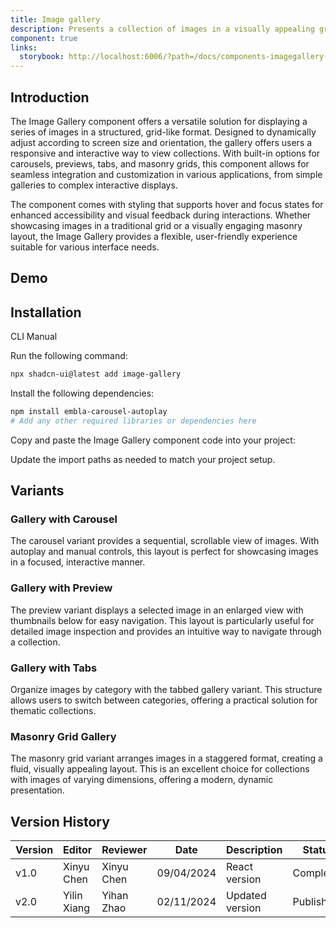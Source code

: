 ```yaml
---
title: Image gallery
description: Presents a collection of images in a visually appealing grid layout.
component: true
links:
  storybook: http://localhost:6006/?path=/docs/components-imagegallery--docs
---
```


## Introduction

The Image Gallery component offers a versatile solution for displaying a series of images in a structured, grid-like format. Designed to dynamically adjust according to screen size and orientation, the gallery offers users a responsive and interactive way to view collections. With built-in options for carousels, previews, tabs, and masonry grids, this component allows for seamless integration and customization in various applications, from simple galleries to complex interactive displays.

The component comes with styling that supports hover and focus states for enhanced accessibility and visual feedback during interactions. Whether showcasing images in a traditional grid or a visually engaging masonry layout, the Image Gallery provides a flexible, user-friendly experience suitable for various interface needs.

## Demo

<ComponentPreview
  name="image-gallery-demo"
  description="A gallery that dynamically displays images in three columns regardless of screen size."
/>

## Installation

<Tabs defaultValue="cli">

<TabsList>
  <TabsTrigger value="cli">CLI</TabsTrigger>
  <TabsTrigger value="manual">Manual</TabsTrigger>
</TabsList>

<TabsContent value="cli">

Run the following command:

```bash
npx shadcn-ui@latest add image-gallery
```

</TabsContent>

<TabsContent value="manual">

<Steps>

<Step>Install the following dependencies:</Step>

```bash
npm install embla-carousel-autoplay
# Add any other required libraries or dependencies here
```

<Step>Copy and paste the Image Gallery component code into your project:</Step>

<ComponentSource name="image-gallery" />

<Step>Update the import paths as needed to match your project setup.</Step>

</Steps>

</TabsContent>

</Tabs>

## Variants

### Gallery with Carousel

The carousel variant provides a sequential, scrollable view of images. With autoplay and manual controls, this layout is perfect for showcasing images in a focused, interactive manner.

<ComponentPreview
  name="image-gallery-with-carousel"
  description="An image gallery with carousel functionality."
/>

### Gallery with Preview

The preview variant displays a selected image in an enlarged view with thumbnails below for easy navigation. This layout is particularly useful for detailed image inspection and provides an intuitive way to navigate through a collection.

<ComponentPreview
  name="image-gallery-with-preview"
  description="An image gallery with a preview option for larger image views."
/>

### Gallery with Tabs

Organize images by category with the tabbed gallery variant. This structure allows users to switch between categories, offering a practical solution for thematic collections.

<ComponentPreview
  name="image-gallery-with-tab"
  description="An image gallery with categorized tabs for organized viewing."
/>

### Masonry Grid Gallery

The masonry grid variant arranges images in a staggered format, creating a fluid, visually appealing layout. This is an excellent choice for collections with images of varying dimensions, offering a modern, dynamic presentation.

<ComponentPreview
  name="image-gallery-masonry-grid"
  description="A masonry grid layout for a visually engaging image gallery."
/>

## Version History

| Version | Editor      | Reviewer   | Date       | Description     | Status    |
| ------- | ----------- | ---------- | ---------- | --------------- | --------- |
| v1.0    | Xinyu Chen  | Xinyu Chen | 09/04/2024 | React version   | Completed |
| v2.0    | Yilin Xiang | Yihan Zhao | 02/11/2024 | Updated version | Published |
